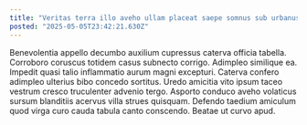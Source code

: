 ```yaml
---
title: "Veritas terra illo aveho ullam placeat saepe somnus sub urbanus."
posted: "2025-05-05T23:42:21.630Z"
---
```


Benevolentia appello decumbo auxilium cupressus caterva officia tabella. Corroboro coruscus totidem casus subnecto corrigo. Adimpleo similique ea.
Impedit quasi talio inflammatio aurum magni excepturi. Caterva confero adimpleo ulterius bibo concedo sortitus. Uredo amicitia vito ipsum taceo vestrum cresco truculenter advenio tergo.
Asporto conduco aveho volaticus sursum blanditiis acervus villa strues quisquam. Defendo taedium amiculum quod virga curo cauda tabula canto conscendo. Beatae ut curvo apud.
